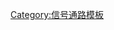 {{Navbox
| name  = 刺猬信号通路
| title = [[信号转导]]：[[刺猬信号通路]]
|listclass = hlist
| titlestyle = background:#e7dcc3
| groupstyle = background-color: AntiqueWhite

| group1 = [[配体 (生物化学)|配体]]
|  list1 =
* [[音猬因子]]
* {{le|印度刺猬因子|IHH (protein)}}
* {{le|沙漠刺猬因子|DHH (hedgehog)}}

| group2 = [[受体 (生物化学)|受体]]
|  list2 =
* {{tsl|en|PTCH1||Patched}}
* {{le|平滑受体|Smoothened}}

| group3 = [[转录因子]]
|  list3 =
* {{tsl|en|GLI1||GLI1}}
* {{tsl|en|GLI2||GLI2}}
* {{tsl|en|GLI3||GLI3}}

| group4 = 其它
|  list4 =
* {{tsl|en|HHIP||HHIP}}
* {{tsl|en|HHAT||HHAT}}
| group5 = 
|  list5 = 

| belowstyle = background-color: AntiqueWhite
| below = {{Signal transduction navs}}

}}<noinclude>[[Category:信号通路模板]]
</noinclude>